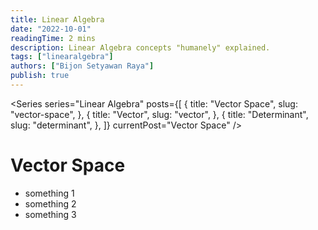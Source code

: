 ```yaml
---
title: Linear Algebra
date: "2022-10-01"
readingTime: 2 mins
description: Linear Algebra concepts "humanely" explained.
tags: ["linearalgebra"]
authors: ["Bijon Setyawan Raya"]
publish: true
---
```


<Series
  series="Linear Algebra"
  posts={[
    {
      title: "Vector Space",
      slug: "vector-space",
    },
    {
      title: "Vector",
      slug: "vector",
    },
    {
      title: "Determinant",
      slug: "determinant",
    },
  ]}
  currentPost="Vector Space"
/>

# Vector Space

- something 1
- something 2
- something 3
